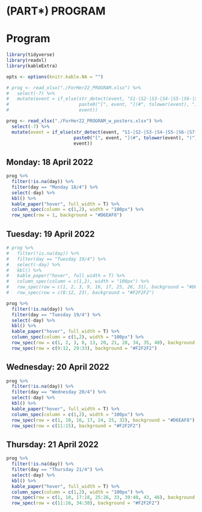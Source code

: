 # (PART\*) PROGRAM {-}

# Program {.unnumbered}


```r

library(tidyverse)
library(readxl)
library(kableExtra)

opts <- options(knitr.kable.NA = "")

# prog <- read_xlsx("./ForHer22_PROGRAM.xlsx") %>% 
#   select(-7) %>% 
#   mutate(event = if_else(str_detect(event, "S1-|S2-|S3-|S4-|S5-|S6-|S7-"),
#                          paste0("[", event, "](#", tolower(event), ")"),
#                          event))

prog <- read_xlsx("./ForHer22_PROGRAM_w_posters.xlsx") %>%
  select(-7) %>%
  mutate(event = if_else(str_detect(event, "S1-|S2-|S3-|S4-|S5-|S6-|S7-"),
                         paste0("[", event, "](#", tolower(event), ")"),
                         event))

```

## Monday: 18 April 2022 {.unnumbered}


```r
prog %>% 
  filter(!is.na(day)) %>%
  filter(day == "Monday 18/4") %>% 
  select(-day) %>% 
  kbl() %>%
  kable_paper("hover", full_width = T) %>% 
  column_spec(column = c(1,2), width = "100px") %>% 
  row_spec(row = 1, background = "#D6EAF8")

```


## Tuesday: 19 April 2022 {.unnumbered}

```r
# prog %>% 
#   filter(!is.na(day)) %>%
#   filter(day == "Tuesday 19/4") %>% 
#   select(-day) %>% 
#   kbl() %>%
#   kable_paper("hover", full_width = T) %>% 
#   column_spec(column = c(1,2), width = "100px") %>% 
#   row_spec(row = c(1, 2, 3, 9, 16, 17, 25, 26, 31), background = "#D6EAF8") %>% 
#   row_spec(row = c(8:12, 23), background = "#F2F2F2")

prog %>%
  filter(!is.na(day)) %>%
  filter(day == "Tuesday 19/4") %>%
  select(-day) %>%
  kbl() %>%
  kable_paper("hover", full_width = T) %>%
  column_spec(column = c(1,2), width = "100px") %>%
  row_spec(row = c(1, 2, 3, 8, 13, 20, 21, 28, 34, 35, 40), background = "#D6EAF8") %>%
  row_spec(row = c(9:12, 29:33), background = "#F2F2F2")


```


## Wednesday: 20 April 2022 {.unnumbered}

```r
prog %>% 
  filter(!is.na(day)) %>%
  filter(day == "Wednesday 20/4") %>% 
  select(-day) %>% 
  kbl() %>%
  kable_paper("hover", full_width = T) %>% 
  column_spec(column = c(1,2), width = "100px") %>% 
  row_spec(row = c(1, 10, 16, 17, 24, 25, 32), background = "#D6EAF8") %>% 
  row_spec(row = c(11:15), background = "#F2F2F2")


```


## Thursday: 21 April 2022 {.unnumbered}

```r
prog %>% 
  filter(!is.na(day)) %>%
  filter(day == "Thursday 21/4") %>%
  select(-day) %>% 
  kbl() %>%
  kable_paper("hover", full_width = T) %>% 
  column_spec(column = c(1,2), width = "100px") %>% 
  row_spec(row = c(1, 10, 17:18, 25:26, 33, 39:40, 43, 46), background = "#D6EAF8") %>% 
  row_spec(row = c(11:16, 34:38), background = "#F2F2F2")


```

